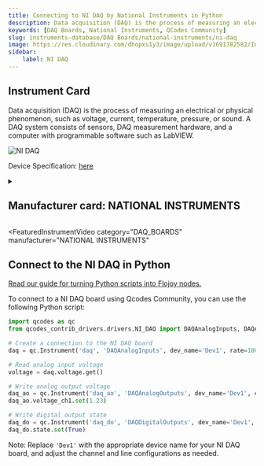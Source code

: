 ```yaml
---
title: Connecting to NI DAQ by National Instruments in Python
description: Data acquisition (DAQ) is the process of measuring an electrical or physical phenomenon, such as voltage, current, temperature, pressure, or sound. A DAQ system consists of sensors, DAQ measurement hardware, and a computer with programmable software such as LabVIEW.
keywords: [DAQ Boards, National Instruments, QCodes Community] 
slug: instruments-database/DAQ Boards/national-instruments/ni-daq 
image: https://res.cloudinary.com/dhopxs1y3/image/upload/v1691782582/Instruments/DAQ%20boards/NI-DAQ/NI-DAQ.jpg
sidebar:
    label: NI DAQ 
---
```



## Instrument Card

Data acquisition (DAQ) is the process of measuring an electrical or physical phenomenon, such as voltage, current, temperature, pressure, or sound. A DAQ system consists of sensors, DAQ measurement hardware, and a computer with programmable software such as LabVIEW.



![NI DAQ](https://res.cloudinary.com/dhopxs1y3/image/upload/v1691782582/Instruments/DAQ%20boards/NI-DAQ/NI-DAQ.jpg)

Device Specification: [here](/instruments-database/all-instruments)

<details style={{ marginTop: "15px"}}>
<summary><h2 style={{display:'inline'}}>Manufacturer card: NATIONAL INSTRUMENTS</h2></summary>

![NATIONAL INSTRUMENTS](https://res.cloudinary.com/dhopxs1y3/image/upload/v1692806169/Instruments/Vendor%20Logos/National_Instruments.png)

A producer of automated test equipment and virtual instrumentation software. Common applications include data acquisition, instrument control and machine vision.

- Headquarters: Austin, Texas, USA
- Yearly Revenue (millions, USD): 1657
- Vendor Website: [here](https://www.ni.com/en-ca.html)

</details>


<FeaturedInstrumentVideo
  category="DAQ_BOARDS"
  manufacturer="NATIONAL INSTRUMENTS"
></FeaturedInstrumentVideo>

## Connect to the NI DAQ in Python

[Read our guide for turning Python scripts into Flojoy nodes.](https://docs.flojoy.ai/contribution/blocks/custom-flojoy-block/)



<Tabs>
<TabItem value="Flojoy" label="Flojoy" className="flojoy-instrument-tabs">

<NodeCardCollection category="DAQ_BOARDS" manufacturer="National Instruments"></NodeCardCollection>

</TabItem>
<TabItem value="QCodes Community" label="QCodes Community">

To connect to a NI DAQ board using Qcodes Community, you can use the following Python script:

```python
import qcodes as qc
from qcodes_contrib_drivers.drivers.NI_DAQ import DAQAnalogInputs, DAQAnalogOutputs, DAQDigitalOutputs

# Create a connection to the NI DAQ board
daq = qc.Instrument('daq', 'DAQAnalogInputs', dev_name='Dev1', rate=1000, channels={'ch1': 0})

# Read analog input voltage
voltage = daq.voltage.get()

# Write analog output voltage
daq_ao = qc.Instrument('daq_ao', 'DAQAnalogOutputs', dev_name='Dev1', channels={'ch1': 0})
daq_ao.voltage_ch1.set(1.23)

# Write digital output state
daq_do = qc.Instrument('daq_do', 'DAQDigitalOutputs', dev_name='Dev1', lines=['port0/line0'])
daq_do.state.set(True)
```

Note: Replace `'Dev1'` with the appropriate device name for your NI DAQ board, and adjust the channel and line configurations as needed.

</TabItem>
</Tabs>